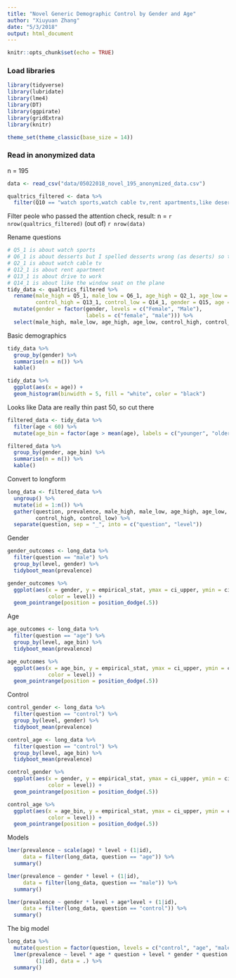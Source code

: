 ```yaml
---
title: "Novel Generic Demographic Control by Gender and Age"
author: "Xiuyuan Zhang"
date: "5/3/2018"
output: html_document
---
```

```r
knitr::opts_chunk$set(echo = TRUE)
```

### Load libraries
```r
library(tidyverse)
library(lubridate)
library(lme4)
library(DT)
library(ggpirate)
library(gridExtra)
library(knitr)

theme_set(theme_classic(base_size = 14))
```

### Read in anonymized data
n = 195
```r
data <- read_csv("data/05022018_novel_195_anonymized_data.csv")
```


```r
qualtrics_filtered <- data %>%
  filter(Q10 == "watch sports,watch cable tv,rent apartments,like deserts,drive to work,like the window seat on the plane")
```

Filter peole who passed the attention check, result: n = `r nrow(qualtrics_filtered)` (out of) `r nrow(data)`

Rename questions
```r
# Q5_1 is about watch sports
# Q6_1 is about desserts but I spelled desserts wrong (as deserts) so the results are invalid
# Q2_1 is about watch cable tv
# Q12_1 is about rent apartment
# Q13_1 is about drive to work
# Q14_1 is about like the window seat on the plane
tidy_data <- qualtrics_filtered %>%
  rename(male_high = Q5_1, male_low = Q6_1, age_high = Q2_1, age_low = Q12_1, 
         control_high = Q13_1, control_low = Q14_1, gender = Q15, age = Q16) %>%
  mutate(gender = factor(gender, levels = c("Female", "Male"), 
                         labels = c("female", "male"))) %>%
  select(male_high, male_low, age_high, age_low, control_high, control_low, gender, age)
```

Basic demographics
```r
tidy_data %>%
  group_by(gender) %>%
  summarise(n = n()) %>%
  kable()

tidy_data %>%
  ggplot(aes(x = age)) + 
  geom_histogram(binwidth = 5, fill = "white", color = "black")
```

Looks like Data are really thin past 50, so cut there
```r
filtered_data <- tidy_data %>%
  filter(age < 60) %>%
  mutate(age_bin = factor(age > mean(age), labels = c("younger", "older")))

filtered_data %>%
  group_by(gender, age_bin) %>%
  summarise(n = n()) %>%
  kable()
```

Convert to longform
```r
long_data <- filtered_data %>%
  ungroup() %>%
  mutate(id = 1:n()) %>%
  gather(question, prevalence, male_high, male_low, age_high, age_low, 
         control_high, control_low) %>%
  separate(question, sep = "_", into = c("question", "level"))
```

Gender
```r
gender_outcomes <- long_data %>%
  filter(question == "male") %>%
  group_by(level, gender) %>%
  tidyboot_mean(prevalence) 

gender_outcomes %>%
  ggplot(aes(x = gender, y = empirical_stat, ymax = ci_upper, ymin = ci_lower, 
             color = level)) + 
  geom_pointrange(position = position_dodge(.5))
```

Age
```r
age_outcomes <- long_data %>%
  filter(question == "age") %>%
  group_by(level, age_bin) %>%
  tidyboot_mean(prevalence) 

age_outcomes %>%
  ggplot(aes(x = age_bin, y = empirical_stat, ymax = ci_upper, ymin = ci_lower, 
             color = level)) + 
  geom_pointrange(position = position_dodge(.5))
```

Control
```r
control_gender <- long_data %>%
  filter(question == "control") %>%
  group_by(level, gender) %>%
  tidyboot_mean(prevalence) 

control_age <- long_data %>%
  filter(question == "control") %>%
  group_by(level, age_bin) %>%
  tidyboot_mean(prevalence) 

control_gender %>%
  ggplot(aes(x = gender, y = empirical_stat, ymax = ci_upper, ymin = ci_lower, 
             color = level)) + 
  geom_pointrange(position = position_dodge(.5))

control_age %>%
  ggplot(aes(x = age_bin, y = empirical_stat, ymax = ci_upper, ymin = ci_lower, 
             color = level)) + 
  geom_pointrange(position = position_dodge(.5))
```

Models
```r
lmer(prevalence ~ scale(age) * level + (1|id), 
     data = filter(long_data, question == "age")) %>%
  summary()

lmer(prevalence ~ gender * level + (1|id), 
     data = filter(long_data, question == "male")) %>%
  summary()

lmer(prevalence ~ gender * level + age*level + (1|id), 
     data = filter(long_data, question == "control")) %>%
  summary()
```


The big model 
```r
long_data %>%
  mutate(question = factor(question, levels = c("control", "age", "male"))) %>%
  lmer(prevalence ~ level * age * question + level * gender * question + 
         (1|id), data = .) %>%
  summary()
```